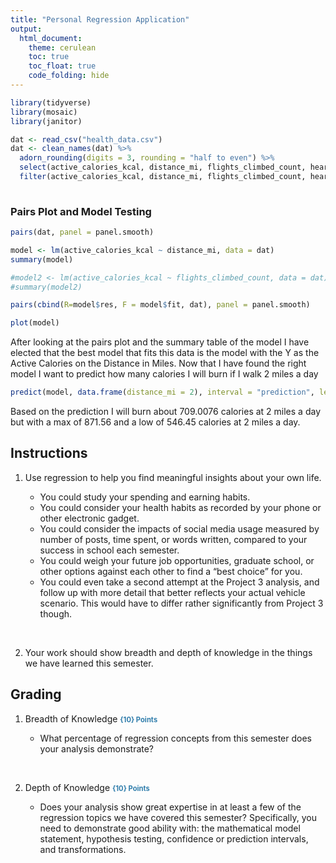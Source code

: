 ```yaml
---
title: "Personal Regression Application"
output: 
  html_document:
    theme: cerulean
    toc: true
    toc_float: true
    code_folding: hide
---
```

```r
library(tidyverse)
library(mosaic)
library(janitor)

dat <- read_csv("health_data.csv")
dat <- clean_names(dat) %>% 
  adorn_rounding(digits = 3, rounding = "half to even") %>% 
  select(active_calories_kcal, distance_mi, flights_climbed_count, heart_rate_count_min, resting_calories_kcal) %>% 
  filter(active_calories_kcal, distance_mi, flights_climbed_count, heart_rate_count_min, resting_calories_kcal >= 0 )
  
```

### Pairs Plot and Model Testing
```r
pairs(dat, panel = panel.smooth)

model <- lm(active_calories_kcal ~ distance_mi, data = dat)
summary(model)

#model2 <- lm(active_calories_kcal ~ flights_climbed_count, data = dat)
#summary(model2)

pairs(cbind(R=model$res, F = model$fit, dat), panel = panel.smooth)

plot(model)
```


After looking at the pairs plot and the summary table of the model I have elected that the best model that fits this data is the model with the Y as the Active Calories on the Distance in Miles. Now that I have found the right model I want to predict how many calories I will burn if I walk 2 miles a day

```r
predict(model, data.frame(distance_mi = 2), interval = "prediction", level = 0.95)
```

Based on the prediction I will burn about 709.0076 calories at 2 miles a day but with a max of 871.56 and a low of 546.45 calories at 2 miles a day. 
<style>

</style>

## Instructions

1. Use regression to help you find meaningful insights about your own life.

    * You could study your spending and earning habits.
    * You could consider your health habits as recorded by your phone or other electronic gadget.
    * You could consider the impacts of social media usage measured by number of posts, time spent, or words written, compared to your success in school each semester.
    * You could weigh your future job opportunities, graduate school, or other options against each other to find a "best choice" for you.
    * You could even take a second attempt at the Project 3 analysis, and follow up with more detail that better reflects your actual vehicle scenario. This would have to differ rather significantly from Project 3 though.

<br />

2. Your work should show breadth and depth of knowledge in the things we have learned this semester. 

## Grading

1. Breadth of Knowledge <span id=points style="padding-left:0px;">{10} Points</span>

    * What percentage of regression concepts from this semester does your analysis demonstrate?

<br />

2. Depth of Knowledge <span id=points style="padding-left:0px;">{10} Points</span>

    * Does your analysis show great expertise in at least a few of the regression topics we have covered this semester? Specifically, you need to demonstrate good ability with: the mathematical model statement, hypothesis testing, confidence or prediction intervals, and transformations.
    
    

<footer>
</footer>



 
 <style>
 #points {
  font-size:.8em;
  padding-left:5px;
  font-weight:bold; 
  color:#317eac;
}

#recpoints {
  font-size:.8em;
  padding-left:5px;
  font-weight:bold; 
  color:#7eac31;
}

#rrecpoints {
  font-size:1em;
  padding-left:5px;
  font-weight:bold; 
  color:#7eac31;
}

#report {
  font-size:.7em;
  padding-left:15px;
  font-weight:normal; 
  color:#5a5a5a;
}

#datalink {
  font-size:.5em;
  color:#317eac;
  padding-left:5px;
}

#headnote {
  font-size:.6em;
  color:#787878;
}

#note {
  font-size:.8em;
  color:#787878;
}

#headpoints {
 font-size:12pt;
 color: #585858; 
 padding-left: 15px;
}
 </style>

 

 

 